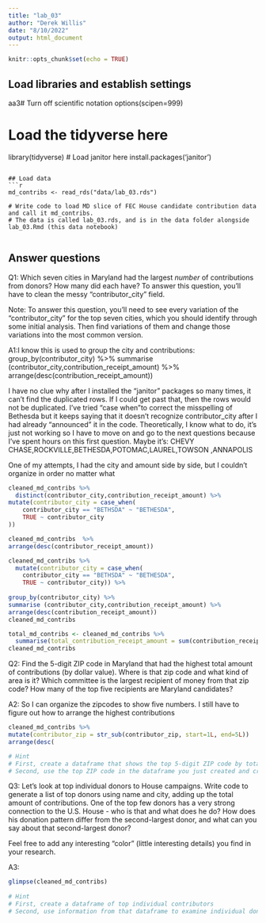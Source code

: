 ```yaml
---
title: "lab_03"
author: "Derek Willis"
date: "8/10/2022"
output: html_document
---
```


```r
knitr::opts_chunk$set(echo = TRUE)
```

## Load libraries and establish settings
aa3# Turn off scientific notation
options(scipen=999)

# Load the tidyverse here
library(tidyverse)
# Load janitor here
install.packages('janitor')
```

## Load data
```r
md_contribs <- read_rds("data/lab_03.rds")
  
# Write code to load MD slice of FEC House candidate contribution data and call it md_contribs.
# The data is called lab_03.rds, and is in the data folder alongside lab_03.Rmd (this data notebook)


```


## Answer questions

Q1: Which seven cities in Maryland had the largest _number_ of contributions from donors? How many did each have? To answer this question, you'll have to clean the messy "contributor_city" field.

Note: To answer this question, you'll need to see every variation of the "contributor_city" for the top seven cities, which you should identify through some initial analysis. Then find variations of them and change those variations into the most common version.

A1:I know this is used to group the city and contributions: 
group_by(contributor_city) %>% 
summarise (contributor_city,contribution_receipt_amount) %>% 
arrange(desc(contribution_receipt_amount))

I have no clue why after I installed the "janitor" packages so many times, it can't find the duplicated rows. If I could get past that, then the rows would not be duplicated. I've tried "case when"to correct the misspelling of Bethesda but it keeps saying that it doesn't recognize contributor_city after I had already "announced" it in the code. Theoretically, I know what to do, it's just not working so I have to move on and go to the next questions because I've spent hours on this first question. 
Maybe it's: CHEVY CHASE,ROCKVILLE,BETHESDA,POTOMAC,LAUREL,TOWSON ,ANNAPOLIS

One of my attempts, I had the city and amount side by side, but I couldn't organize in order no matter what

```r
cleaned_md_contribs %>% 
  distinct(contributor_city,contribution_receipt_amount) %>% 
mutate(contributor_city = case_when(
    contributor_city == "BETHSDA" ~ "BETHESDA",
    TRUE ~ contributor_city
))

cleaned_md_contribs  %>% 
arrange(desc(contributor_receipt_amount))
```

```r
cleaned_md_contribs %>% 
  mutate(contributor_city = case_when(
    contributor_city == "BETHSDA" ~ "BETHESDA",
    TRUE ~ contributor_city)) %>% 
  
group_by(contributor_city) %>% 
summarise (contributor_city,contribution_receipt_amount) %>% 
arrange(desc(contribution_receipt_amount))
cleaned_md_contribs 
```
```r
total_md_contribs <- cleaned_md_contribs %>%
  summarise(total_contribution_receipt_amount = sum(contribution_receipt_amount)) 
cleaned_md_contribs 
```

Q2: Find the 5-digit ZIP code in Maryland that had the highest total amount of contributions (by dollar value). Where is that zip code and what kind of area is it? Which committee is the largest recipient of money from that zip code? How many of the top five recipients are Maryland candidates?

A2: So I can organize the zipcodes to show five numbers. I still have to figure out how to arrange the highest contributions 

```r
cleaned_md_contribs %>% 
mutate(contributor_zip = str_sub(contributor_zip, start=1L, end=5L))
arrange(desc(

# Hint
# First, create a dataframe that shows the top 5-digit ZIP code by total dollar amount
# Second, use the top ZIP code in the dataframe you just created and create a new dataframe that shows the committee that got the most money from that ZIP code.

```

Q3: Let's look at top individual donors to House campaigns. Write code to generate a list of top donors using name and city, adding up the total amount of contributions. One of the top few donors has a very strong connection to the U.S. House - who is that and what does he do? How does his donation pattern differ from the second-largest donor, and what can you say about that second-largest donor?

Feel free to add any interesting "color" (little interesting details) you find in your research.  

A3:

```r
glimpse(cleaned_md_contribs) 
  
# Hint
# First, create a dataframe of top individual contributors
# Second, use information from that dataframe to examine individual donations from the original md_contribs dataframe.

```
